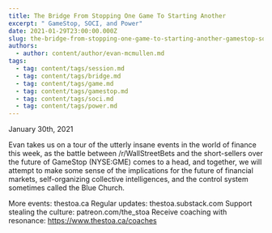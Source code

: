 ```yaml
---
title: The Bridge From Stopping One Game To Starting Another
excerpt: " GameStop, SOCI, and Power"
date: 2021-01-29T23:00:00.000Z
slug: the-bridge-from-stopping-one-game-to-starting-another-gamestop-soci-and-power
authors:
  - author: content/author/evan-mcmullen.md
tags:
  - tag: content/tags/session.md
  - tag: content/tags/bridge.md
  - tag: content/tags/game.md
  - tag: content/tags/gamestop.md
  - tag: content/tags/soci.md
  - tag: content/tags/power.md
---
```


January 30th, 2021

Evan takes us on a tour of the utterly insane events in the world of finance this week, as the battle between /r/WallStreetBets and the short-sellers over the future of GameStop (NYSE:GME) comes to a head, and together, we will attempt to make some sense of the implications for the future of financial markets, self-organizing collective intelligences, and the control system sometimes called the Blue Church.

More events: thestoa.ca
Regular updates: thestoa.substack.com
Support stealing the culture: patreon.com/the_stoa
Receive coaching with resonance: https://www.thestoa.ca/coaches
